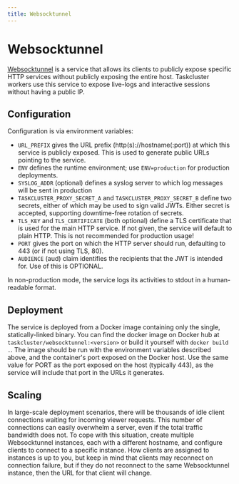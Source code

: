 ```yaml
---
title: Websocktunnel
---
```


# Websocktunnel

[Websocktunnel](/docs/reference/workers/websocktunnel) is a service that allows its clients to publicly expose specific HTTP services without publicly exposing the entire host.
Taskcluster workers use this service to expose live-logs and interactive sessions without having a public IP.

## Configuration

Configuration is via environment variables:

* `URL_PREFIX` gives the URL prefix (http(s)://hostname(:port)) at which this service is publicly exposed.
  This is used to generate public URLs pointing to the service.
* `ENV` defines the runtime environment; use `ENV=production` for production deployments.
* `SYSLOG_ADDR` (optional) defines a syslog server to which log messages will be sent in production
* `TASKCLUSTER_PROXY_SECRET_A` and `TASKCLUSTER_PROXY_SECRET_B` define two secrets, either of which may be used to sign valid JWTs.
  Either secret is accepted, supporting downtime-free rotation of secrets.
* `TLS_KEY` and `TLS_CERTIFICATE` (both optional) define a TLS certificate that is used for the main HTTP service.
  If not given, the service will default to plain HTTP.
  This is not recommended for production usage!
* `PORT` gives the port on which the HTTP server should run, defaulting to 443 (or if not using TLS, 80).
* `AUDIENCE` (aud) claim identifies the recipients that the JWT is intended for. Use of this is OPTIONAL.

In non-production mode, the service logs its activities to stdout in a human-readable format.

## Deployment

The service is deployed from a Docker image containing only the single, statically-linked binary.
You can find the docker image on Docker hub at `taskcluster/websocktunnel:<version>` or build it yourself with `docker build .`.
The image should be run with the environment variables described above, and the container's port exposed on the Docker host.
Use the same value for PORT as the port exposed on the host (typically 443), as the service will include that port in the URLs it generates.

## Scaling

In large-scale deployment scenarios, there will be thousands of idle client connections waiting for incoming viewer requests.
This number of connections can easily overwhelm a server, even if the total traffic bandwidth does not.
To cope with this situation, create multiple Websocktunnel instances, each with a different hostname, and configure clients to connect to a specific instance.
How clients are assigned to instances is up to you, but keep in mind that clients may reconnect on connection failure, but if they do not reconnect to the same Websocktunnel instance, then the URL for that client will change.
